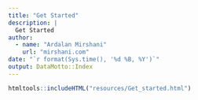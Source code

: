 ```yaml
---
title: "Get Started"
description: |
  Get Started
author:
  - name: "Ardalan Mirshani"
    url: "mirshani.com"
date: "`r format(Sys.time(), '%d %B, %Y')`"
output: DataMotto::Index
---
```


```r
htmltools::includeHTML("resources/Get_started.html")
```
